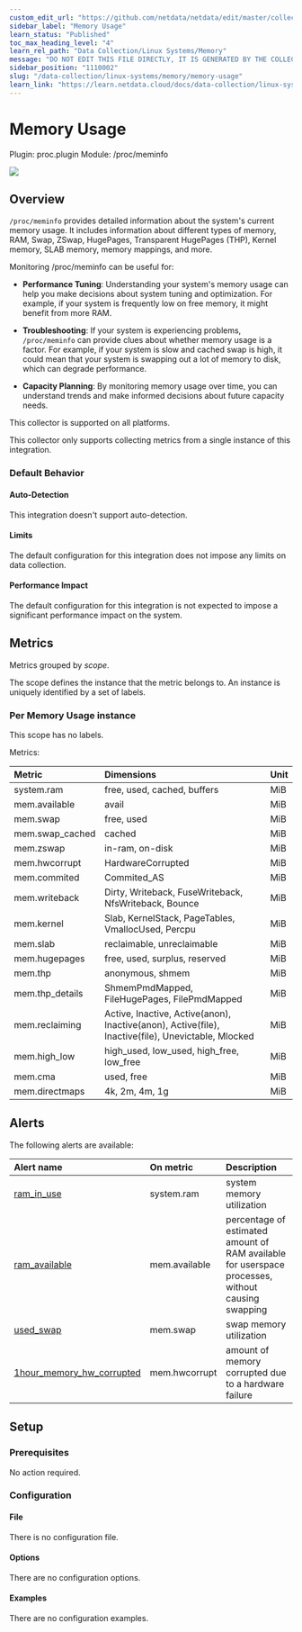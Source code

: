 ```yaml
---
custom_edit_url: "https://github.com/netdata/netdata/edit/master/collectors/proc.plugin/metadata.yaml"
sidebar_label: "Memory Usage"
learn_status: "Published"
toc_max_heading_level: "4"
learn_rel_path: "Data Collection/Linux Systems/Memory"
message: "DO NOT EDIT THIS FILE DIRECTLY, IT IS GENERATED BY THE COLLECTOR'S metadata.yaml FILE"
sidebar_position: "1110002"
slug: "/data-collection/linux-systems/memory/memory-usage"
learn_link: "https://learn.netdata.cloud/docs/data-collection/linux-systems/memory/memory-usage"
---
```



# Memory Usage

Plugin: proc.plugin
Module: /proc/meminfo

<img src="https://img.shields.io/badge/maintained%20by-Netdata-%2300ab44" />

## Overview

`/proc/meminfo` provides detailed information about the system's current memory usage. It includes information
about different types of memory, RAM, Swap, ZSwap, HugePages, Transparent HugePages (THP), Kernel memory,
SLAB memory, memory mappings, and more.

Monitoring /proc/meminfo can be useful for:

- **Performance Tuning**: Understanding your system's memory usage can help you make decisions about system
  tuning and optimization. For example, if your system is frequently low on free memory, it might benefit
  from more RAM.

- **Troubleshooting**: If your system is experiencing problems, `/proc/meminfo` can provide clues about
  whether memory usage is a factor. For example, if your system is slow and cached swap is high, it could
  mean that your system is swapping out a lot of memory to disk, which can degrade performance.

- **Capacity Planning**: By monitoring memory usage over time, you can understand trends and make informed
  decisions about future capacity needs.




This collector is supported on all platforms.

This collector only supports collecting metrics from a single instance of this integration.


### Default Behavior

#### Auto-Detection

This integration doesn't support auto-detection.

#### Limits

The default configuration for this integration does not impose any limits on data collection.

#### Performance Impact

The default configuration for this integration is not expected to impose a significant performance impact on the system.


## Metrics

Metrics grouped by *scope*.

The scope defines the instance that the metric belongs to. An instance is uniquely identified by a set of labels.



### Per Memory Usage instance



This scope has no labels.

Metrics:

| Metric | Dimensions | Unit |
|:------|:----------|:----|
| system.ram | free, used, cached, buffers | MiB |
| mem.available | avail | MiB |
| mem.swap | free, used | MiB |
| mem.swap_cached | cached | MiB |
| mem.zswap | in-ram, on-disk | MiB |
| mem.hwcorrupt | HardwareCorrupted | MiB |
| mem.commited | Commited_AS | MiB |
| mem.writeback | Dirty, Writeback, FuseWriteback, NfsWriteback, Bounce | MiB |
| mem.kernel | Slab, KernelStack, PageTables, VmallocUsed, Percpu | MiB |
| mem.slab | reclaimable, unreclaimable | MiB |
| mem.hugepages | free, used, surplus, reserved | MiB |
| mem.thp | anonymous, shmem | MiB |
| mem.thp_details | ShmemPmdMapped, FileHugePages, FilePmdMapped | MiB |
| mem.reclaiming | Active, Inactive, Active(anon), Inactive(anon), Active(file), Inactive(file), Unevictable, Mlocked | MiB |
| mem.high_low | high_used, low_used, high_free, low_free | MiB |
| mem.cma | used, free | MiB |
| mem.directmaps | 4k, 2m, 4m, 1g | MiB |



## Alerts


The following alerts are available:

| Alert name  | On metric | Description |
|:------------|:----------|:------------|
| [ ram_in_use ](https://github.com/netdata/netdata/blob/master/health/health.d/ram.conf) | system.ram | system memory utilization |
| [ ram_available ](https://github.com/netdata/netdata/blob/master/health/health.d/ram.conf) | mem.available | percentage of estimated amount of RAM available for userspace processes, without causing swapping |
| [ used_swap ](https://github.com/netdata/netdata/blob/master/health/health.d/swap.conf) | mem.swap | swap memory utilization |
| [ 1hour_memory_hw_corrupted ](https://github.com/netdata/netdata/blob/master/health/health.d/memory.conf) | mem.hwcorrupt | amount of memory corrupted due to a hardware failure |


## Setup

### Prerequisites

No action required.

### Configuration

#### File

There is no configuration file.
#### Options



There are no configuration options.

#### Examples
There are no configuration examples.



